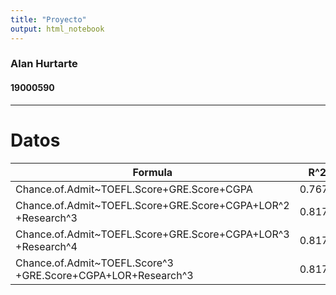 ```yaml
---
title: "Proyecto"
output: html_notebook
---
```


### Alan Hurtarte
#### 19000590

---

# Datos
|Formula  |R^2    |Kaggle   |File|
|---------|-------|---------|---|
|Chance.of.Admit~TOEFL.Score+GRE.Score+CGPA|0.767|0.06590|sub2.csv|
|Chance.of.Admit~TOEFL.Score+GRE.Score+CGPA+LOR^2 +Research^3|0.8176|0.06352|sub1.csv|
|Chance.of.Admit~TOEFL.Score+GRE.Score+CGPA+LOR^3 +Research^4|0.8176|N.A.|sub3.csv|
|Chance.of.Admit~TOEFL.Score^3 +GRE.Score+CGPA+LOR+Research^3|0.8176|N.A.|sub3.csv|
